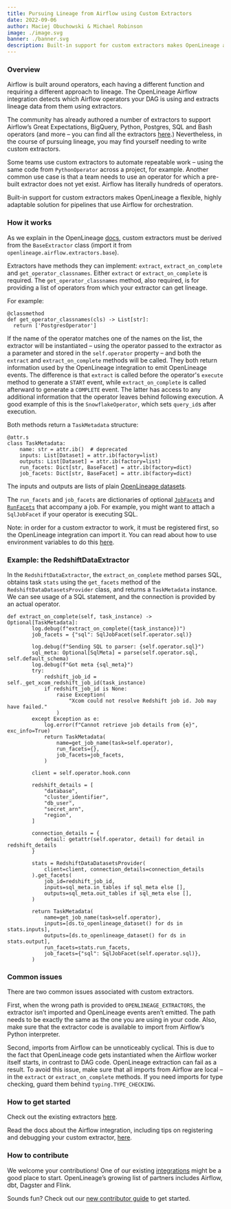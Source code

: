 ```yaml
---
title: Pursuing Lineage from Airflow using Custom Extractors
date: 2022-09-06
author: Maciej Obuchowski & Michael Robinson
image: ./image.svg
banner: ./banner.svg
description: Built-in support for custom extractors makes OpenLineage a highly adaptable solution for pipelines that use Airflow.
---
```


### Overview 

Airflow is built around operators, each having a different function and requiring a different approach to lineage. The OpenLineage Airflow integration detects which Airflow operators your DAG is using and extracts lineage data from them using extractors.

The community has already authored a number of extractors to support Airflow’s Great Expectations, BigQuery, Python, Postgres, SQL and Bash operators (and more – you can find all the extractors [here](https://github.com/OpenLineage/OpenLineage/tree/main/integration/airflow/openlineage/airflow/extractors).) Nevertheless, in the course of pursuing lineage, you may find yourself needing to write custom extractors. 

Some teams use custom extractors to automate repeatable work – using the same code from `PythonOperator` across a project, for example. Another common use case is that a team needs to use an operator for which a pre-built extractor does not yet exist. Airflow has literally hundreds of operators. 

Built-in support for custom extractors makes OpenLineage a flexible, highly adaptable solution for pipelines that use Airflow for orchestration. 

### How it works 

As we explain in the OpenLineage [docs](https://openlineage.io/docs/integrations/airflow/extractor), custom extractors must be derived from the `BaseExtractor` class (import it from `openlineage.airflow.extractors.base`).

Extractors have methods they can implement: `extract`, `extract_on_complete` and `get_operator_classnames`. Either `extract` or `extract_on_complete` is required. The `get_operator_classnames` method, also required, is for providing a list of operators from which your extractor can get lineage.

For example:

```
@classmethod
def get_operator_classnames(cls) -> List[str]:
  return ['PostgresOperator']
```

If the name of the operator matches one of the names on the list, the extractor will be instantiated – using the operator passed to the extractor as a parameter and stored in the `self.operator` property – and both the `extract` and `extract_on_complete` methods will be called. They both return information used by the OpenLineage integration to emit OpenLineage events. The difference is that `extract` is called before the operator's `execute` method to generate a `START` event, while `extract_on_complete` is called afterward to generate a `COMPLETE` event. The latter has access to any additional information that the operator leaves behind following execution. A good example of this is the `SnowflakeOperator`, which sets `query_id`s after execution.

Both methods return a `TaskMetadata` structure:

```
@attr.s
class TaskMetadata:
    name: str = attr.ib()  # deprecated
    inputs: List[Dataset] = attr.ib(factory=list)
    outputs: List[Dataset] = attr.ib(factory=list)
    run_facets: Dict[str, BaseFacet] = attr.ib(factory=dict)
    job_facets: Dict[str, BaseFacet] = attr.ib(factory=dict)
```

The inputs and outputs are lists of plain [OpenLineage datasets](https://openlineage.io/docs/client/python).

The `run_facets` and `job_facets` are dictionaries of optional [`JobFacets`](https://openlineage.io/docs/client/python) and [`RunFacets`](https://openlineage.io/docs/client/python) that accompany a job. For example, you might want to attach a `SqlJobFacet` if your operator is executing SQL.

Note: in order for a custom extractor to work, it must be registered first, so the OpenLineage integration can import it. You can read about how to use environment variables to do this [here](https://openlineage.io/docs/integrations/airflow/extractor#registering-custom-extractor).

### Example: the RedshiftDataExtractor

In the `RedshiftDataExtractor`, the `extract_on_complete` method parses SQL, obtains task `stats` using the `get_facets` method of the `RedshiftDataDatasetsProvider` class, and returns a `TaskMetadata` instance. We can see usage of a SQL statement, and the connection is provided by an actual operator. 

```
def extract_on_complete(self, task_instance) -> Optional[TaskMetadata]:
        log.debug(f"extract_on_complete({task_instance})")
        job_facets = {"sql": SqlJobFacet(self.operator.sql)}

        log.debug(f"Sending SQL to parser: {self.operator.sql}")
        sql_meta: Optional[SqlMeta] = parse(self.operator.sql, self.default_schema)
        log.debug(f"Got meta {sql_meta}")
        try:
            redshift_job_id = self._get_xcom_redshift_job_id(task_instance)
            if redshift_job_id is None:
                raise Exception(
                    "Xcom could not resolve Redshift job id. Job may have failed."
                )
        except Exception as e:
            log.error(f"Cannot retrieve job details from {e}", exc_info=True)
            return TaskMetadata(
                name=get_job_name(task=self.operator),
                run_facets={},
                job_facets=job_facets,
            )

        client = self.operator.hook.conn

        redshift_details = [
            "database",
            "cluster_identifier",
            "db_user",
            "secret_arn",
            "region",
        ]

        connection_details = {
            detail: getattr(self.operator, detail) for detail in redshift_details
        }

        stats = RedshiftDataDatasetsProvider(
            client=client, connection_details=connection_details
        ).get_facets(
            job_id=redshift_job_id,
            inputs=sql_meta.in_tables if sql_meta else [],
            outputs=sql_meta.out_tables if sql_meta else [],
        )

        return TaskMetadata(
            name=get_job_name(task=self.operator),
            inputs=[ds.to_openlineage_dataset() for ds in stats.inputs],
            outputs=[ds.to_openlineage_dataset() for ds in stats.output],
            run_facets=stats.run_facets,
            job_facets={"sql": SqlJobFacet(self.operator.sql)},
        )
```

### Common issues 

There are two common issues associated with custom extractors. 

First, when the wrong path is provided to `OPENLINEAGE_EXTRACTORS`, the extractor isn’t imported and OpenLineage events aren’t emitted. The path needs to be exactly the same as the one you are using in your code. Also, make sure that the extractor code is available to import from Airflow’s Python interpreter.

Second, imports from Airflow can be unnoticeably cyclical. This is due to the fact that OpenLineage code gets instantiated when the Airflow worker itself starts, in contrast to DAG code. OpenLineage extraction can fail as a result. To avoid this issue, make sure that all imports from Airflow are local – in the `extract` or `extract_on_complete` methods. If you need imports for type checking, guard them behind `typing.TYPE_CHECKING`.

### How to get started

Check out the existing extractors [here](https://github.com/OpenLineage/OpenLineage/tree/main/integration/airflow/openlineage/airflow/extractors).

Read the docs about the Airflow integration, including tips on registering and debugging your custom extractor, [here](https://openlineage.io/docs/integrations/airflow/). 

### How to contribute

We welcome your contributions! One of our existing [integrations](https://github.com/OpenLineage/OpenLineage/tree/main/integration) might be a good place to start. OpenLineage’s growing list of partners includes Airflow, dbt, Dagster and Flink.

Sounds fun? Check out our [new contributor guide](https://github.com/OpenLineage/OpenLineage/blob/main/CONTRIBUTING.md) to get started.